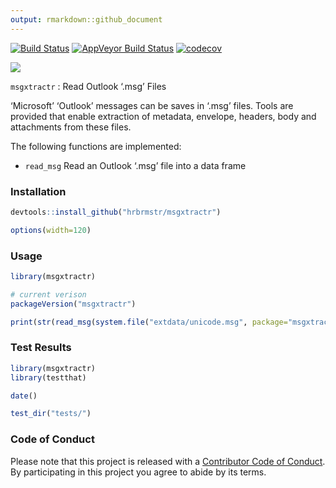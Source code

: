 ```yaml
---
output: rmarkdown::github_document
---
```

[![Build Status](https://travis-ci.org/hrbrmstr/msgxtractr.svg?branch=master)](https://travis-ci.org/hrbrmstr/msgxtractr)
[![AppVeyor Build Status](https://ci.appveyor.com/api/projects/status/github/hrbrmstr/msgxtractr?branch=master&svg=true)](https://ci.appveyor.com/project/hrbrmstr/msgxtractr)
[![codecov](https://codecov.io/gh/hrbrmstr/msgxtractr/branch/master/graph/badge.svg)](https://codecov.io/gh/hrbrmstr/msgxtractr)

![](img/card.png)

`msgxtractr` : Read Outlook '.msg' Files

'Microsoft' 'Outlook' messages can be saves in '.msg' files. Tools are provided that enable extraction of metadata, envelope, headers, body and attachments from these files.

The following functions are implemented:

- `read_msg`	Read an Outlook '.msg' file into a data frame

### Installation

```r
devtools::install_github("hrbrmstr/msgxtractr")
```

```r
options(width=120)
```

### Usage

```r
library(msgxtractr)

# current verison
packageVersion("msgxtractr")

print(str(read_msg(system.file("extdata/unicode.msg", package="msgxtractr"))))
```

### Test Results

```r
library(msgxtractr)
library(testthat)

date()

test_dir("tests/")
```

### Code of Conduct

Please note that this project is released with a [Contributor Code of Conduct](CONDUCT.md). By participating in this project you agree to abide by its terms.
